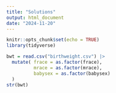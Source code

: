 ```yaml
---
title: "Solutions"
output: html_document
date: "2024-11-20"
---
```


```r
knitr::opts_chunk$set(echo = TRUE)
library(tidyverse)
```

```R
bwt = read.csv("birthweight.csv") |>
  mutate( frace = as.factor(frace),
          mrace = as.factor(mrace),
          babysex = as.factor(babysex)
  )
str(bwt)


```

